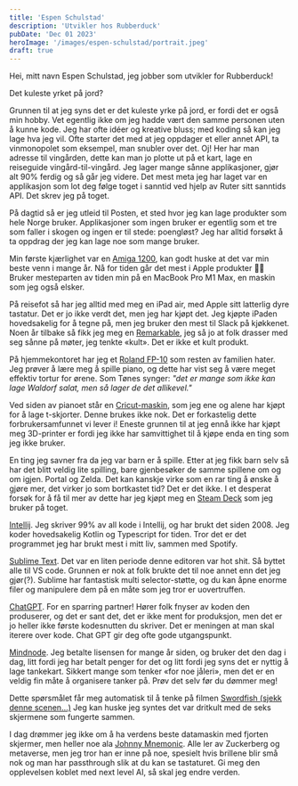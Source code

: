 ```yaml
---
title: 'Espen Schulstad'
description: 'Utvikler hos Rubberduck'
pubDate: 'Dec 01 2023'
heroImage: '/images/espen-schulstad/portrait.jpeg'
draft: true
---
```







<Question1/>

Hei, mitt navn Espen Schulstad, jeg jobber som utvikler for Rubberduck!

Det kuleste yrket på jord?

Grunnen til at jeg syns det er det kuleste yrke på jord, er fordi det er også min hobby. Vet egentlig ikke om jeg hadde vært den samme personen uten å kunne kode.
Jeg har ofte idéer og kreative bluss; med koding så kan jeg lage hva jeg vil. Ofte starter det med at jeg oppdager et eller annet API, ta vinmonopolet som eksempel, man snubler over det. Oj! Her har man adresse til vingården, dette kan man jo plotte ut på et kart, lage en reiseguide vingård-til-vingård. Jeg lager mange sånne applikasjoner, gjør alt 90% ferdig og så går jeg videre. Det mest meta jeg har laget var en applikasjon som lot deg følge toget i sanntid ved hjelp av Ruter sitt sanntids API. Det skrev jeg på toget.

På dagtid så er jeg utleid til Posten, et sted hvor jeg kan lage produkter som hele Norge bruker. Applikasjoner som ingen bruker er egentlig som et tre som faller i skogen og ingen er til stede: poengløst? Jeg har alltid forsøkt å ta oppdrag der jeg kan lage noe som mange bruker.

<Question2/>

Min første kjærlighet var en [Amiga 1200](https://en.wikipedia.org/wiki/Amiga_1200), kan godt huske at det var min beste venn i mange år. Nå for tiden går det mest i Apple produkter 🤷‍♂️ Bruker mesteparten av tiden min på en MacBook Pro M1 Max, en maskin som jeg også elsker.

På reisefot så har jeg alltid med meg en iPad air, med Apple sitt latterlig dyre tastatur. Det er jo ikke verdt det, men jeg har kjøpt det. Jeg kjøpte iPaden hovedsakelig for å tegne på, men jeg bruker den mest til Slack på kjøkkenet. Noen år tilbake så fikk jeg meg en [Remarkable](https://remarkable.com/), jeg så jo at folk drasser med seg sånne på møter, jeg tenkte «kult». Det er ikke et kult produkt.

På hjemmekontoret har jeg et [Roland FP-10](https://www.roland.com/ca/products/fp-10/) som resten av familien hater. Jeg prøver å lære meg å spille piano, og dette har vist seg å være meget effektiv tortur for ørene. Som Tønes synger: <em>"det er mange som ikke kan lage Waldorf salat, men så lager de det allikevel."</em>

Ved siden av pianoet står en [Cricut-maskin](https://cricut.com/blog/how-to-make-t-shirts-with-cricut/), som jeg ene og alene har kjøpt for å lage t-skjorter. Denne brukes ikke nok. Det er forkastelig dette forbrukersamfunnet vi lever i! Eneste grunnen til at jeg ennå ikke har kjøpt meg 3D-printer er fordi jeg ikke har samvittighet til å kjøpe enda en ting som jeg ikke bruker.

En ting jeg savner fra da jeg var barn er å spille. Etter at jeg fikk barn selv så har det blitt veldig lite spilling, bare gjenbesøker de samme spillene om og om igjen. Portal og Zelda. Det kan kanskje virke som en rar ting å ønske å gjøre mer, det virker jo som bortkastet tid? Det er det ikke. I et desperat forsøk for å få til mer av dette har jeg kjøpt meg en [Steam Deck](https://store.steampowered.com/steamdeck) som jeg bruker på toget.



<Question3/>

[Intellij](https://www.jetbrains.com/idea/). Jeg skriver 99% av all kode i Intellij, og har brukt det siden 2008. Jeg koder hovedsakelig Kotlin og Typescript for tiden. Tror det er det programmet jeg har brukt mest i mitt liv, sammen med Spotify.

[Sublime Text](https://www.sublimetext.com/). Det var en liten periode denne editoren var hot shit. Så byttet alle til VS code. Grunnen er nok at folk brukte det til noe annet enn det jeg gjør(?). Sublime har fantastisk multi selector-støtte, og du kan åpne enorme filer og manipulere dem på en måte som jeg tror er uovertruffen.

[ChatGPT](https://chat.openai.com/). For en sparring partner! Hører folk fnyser av koden den produserer, og det er sant det, det er ikke ment for produksjon, men det er jo heller ikke første kodesnutten du skriver. Det er meningen at man skal iterere over kode. Chat GPT gir deg ofte gode utgangspunkt.

[Mindnode](https://www.mindnode.com/). Jeg betalte lisensen for mange år siden, og bruker det den dag i dag, litt fordi jeg har betalt penger for det og litt fordi jeg syns det er nyttig å lage tankekart. Sikkert mange som tenker «for noe jåleri», men det er en veldig fin måte å organisere tanker på. Prøv det selv før du dømmer meg!


<Question4/>

Dette spørsmålet får meg automatisk til å tenke på filmen [Swordfish (sjekk denne scenen...)](https://www.youtube.com/watch?v=u1Ds9CeG-VY) Jeg kan huske jeg syntes det var dritkult med de seks skjermene som fungerte sammen.

I dag drømmer jeg ikke om å ha verdens beste datamaskin med fjorten skjermer, men heller noe ala [Johnny Mnemonic](https://en.wikipedia.org/wiki/Johnny_Mnemonic_(film)). Alle ler av Zuckerberg og metaverse, men jeg tror han er inne på noe, spesielt hvis brillene blir små nok og man har passthrough slik at du kan se tastaturet. Gi meg den opplevelsen koblet med next level AI, så skal jeg endre verden.
